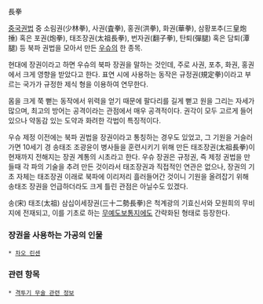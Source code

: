 長拳

[[중국권법]] 중 소림권(少林拳), 사권(査拳), 홍권(洪拳), 화권(華拳), 삼황포추(三皇炮捶) 혹은 포권(炮拳), 태조장권(太祖長拳), 번자권(翻子拳), 탄퇴(彈腿) 혹은 담퇴(潭腿) 등 북파 권법을 모아서 만든 [[우슈]]의 한 종목.

현대에 장권이라고 하면 우슈의 북파 장권을 말하는 것인데, 주로 사권, 포추, 화권, 홍권에서 크게 영향을 받았다고 한다. 표연 시에 사용하는 동작은 규정권(規定拳)이라고 부르는 국가가 규정한 제식 형을 이용하여 연무한다.

몸을 크게 쭉 뻗는 동작에서 위력을 얻기 때문에 팔다리를 길게 뻗고 원을 그리는 자세가 많으며, 최고의 방어는 공격이라는 관점에서 매우 공격적이다. 권각이 모두 고르게 들어있으나 약동감 있는 도약과 화려한 각법이 특징적이다.

우슈 제정 이전에는 북파 권법을 장권이라고 통칭하는 경우도 있었고, 그 기원을 거슬러가면 10세기 경 송태조 조광윤이 병사들을 훈련시키기 위해 만든 태조장권(太祖長拳)이 현재까지 전해지는 장권 계통의 시초라고 한다. 우슈 장권은 규정권, 즉 제정 권법을 만들때 각 파의 기술을 추려 만든 것이라서 태조장권과 직접적인 연관은 없으나, 장권의 기초 자체는 태조장권 이래로 북파에 이리저리 흘러들어간 것이니 기원을 올려잡기 위해 송태조 장권을 언급하더라도 크게 틀린 관점은 아닐수도 있겠다.

송(宋) 태조(太祖) 삼십이세장권(三十二勢長拳)은 척계광의 기효신서와 모원희의 무비지에 전재되고, 이를 기초로 하는 [[무예도보통지]]에도 간략화된 형태로 등장한다.

=== 장권을 사용하는 가공의 인물 ===
 * [[차오 린센]]

=== 관련 항목 ===
 * [[격투기 무술 관련 정보]]
